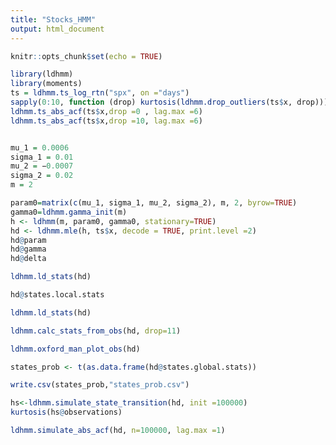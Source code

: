 ```yaml
---
title: "Stocks_HMM"
output: html_document
---
```


```r
knitr::opts_chunk$set(echo = TRUE)
```


```r
library(ldhmm)
library(moments)
ts = ldhmm.ts_log_rtn("spx", on ="days")
sapply(0:10, function (drop) kurtosis(ldhmm.drop_outliers(ts$x, drop)))
ldhmm.ts_abs_acf(ts$x,drop =0 , lag.max =6)
ldhmm.ts_abs_acf(ts$x,drop =10, lag.max =6)


mu_1 = 0.0006
sigma_1 = 0.01
mu_2 = −0.0007
sigma_2 = 0.02
m = 2

param0=matrix(c(mu_1, sigma_1, mu_2, sigma_2), m, 2, byrow=TRUE)
gamma0=ldhmm.gamma_init(m)
h <- ldhmm(m, param0, gamma0, stationary=TRUE)
hd <- ldhmm.mle(h, ts$x, decode = TRUE, print.level =2)
hd@param
hd@gamma
hd@delta

ldhmm.ld_stats(hd)

hd@states.local.stats

ldhmm.ld_stats(hd)

ldhmm.calc_stats_from_obs(hd, drop=11)

ldhmm.oxford_man_plot_obs(hd)

```



```r
states_prob <- t(as.data.frame(hd@states.global.stats))

write.csv(states_prob,"states_prob.csv")


```

```r

hs<-ldhmm.simulate_state_transition(hd, init =100000)
kurtosis(hs@observations)

ldhmm.simulate_abs_acf(hd, n=100000, lag.max =1)

```